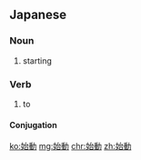 ==Japanese==
{{ja-kanjitab|し|どう|yomi=o}}

===Noun===
{{ja-noun|しどう}}

# starting

===Verb===
{{ja-verb-suru|しどう}}

# to {{l|en|start|id=to initiate a vehicle or machine}} {{gloss|to initiate a vehicle or machine}}

====Conjugation====
{{ja-suru|しどう}}

[[ko:始動]]
[[mg:始動]]
[[chr:始動]]
[[zh:始動]]